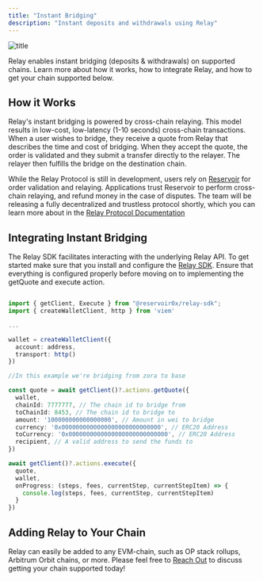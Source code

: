 ```yaml
---
title: "Instant Bridging"
description: "Instant deposits and withdrawals using Relay"
---
```


![title](/images/swap-widget.png)

Relay enables instant bridging (deposits & withdrawals) on supported chains. Learn more about how it works, how to integrate Relay, and how to get your chain supported below.

## How it Works

Relay's instant bridging is powered by cross-chain relaying. This model results in low-cost, low-latency (1-10 seconds) cross-chain transactions. When a user wishes to bridge, they receive a quote from Relay that describes the time and cost of bridging. When they accept the quote, the order is validated and they submit a transfer directly to the relayer. The relayer then fulfills the bridge on the destination chain.

While the Relay Protocol is still in development, users rely on [Reservoir](https://reservoir.tools/) for order validation and relaying. Applications trust Reservoir to perform cross-chain relaying, and refund money in the case of disputes. The team will be releasing a fully decentralized and trustless protocol shortly, which you can learn more about in the [Relay Protocol Documentation](/references/protocol/)

## Integrating Instant Bridging

The Relay SDK facilitates interacting with the underlying Relay API. To get started make sure that you install and configure the [Relay SDK](https://docs.relay.link/references/sdk/getting-started). Ensure that everything is configured properly before moving on to implementing the getQuote and execute action.

```typescript Instant Bridge

import { getClient, Execute } from "@reservoir0x/relay-sdk";
import { createWalletClient, http } from 'viem'

...

wallet = createWalletClient({
  account: address,
  transport: http()
})

//In this example we're bridging from zora to base

const quote = await getClient()?.actions.getQuote({
  wallet,
  chainId: 7777777, // The chain id to bridge from
  toChainId: 8453, // The chain id to bridge to
  amount: '100000000000000000', // Amount in wei to bridge
  currency: '0x0000000000000000000000000000', // ERC20 Address
  toCurrency: '0x0000000000000000000000000000', // ERC20 Address
  recipient, // A valid address to send the funds to
})

await getClient()?.actions.execute({
  quote,
  wallet,
  onProgress: (steps, fees, currentStep, currentStepItem) => {
    console.log(steps, fees, currentStep, currentStepItem)
  }
})
```

## Adding Relay to Your Chain

Relay can easily be added to any EVM-chain, such as OP stack rollups, Arbitrum Orbit chains, or more. Please feel free to [Reach Out](mailto:support@relay.link) to discuss getting your chain supported today!
